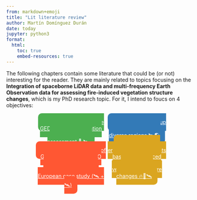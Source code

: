 ```yaml
---
from: markdown+emoji
title: "Lit literature review"
author: Martín Domínguez Durán
date: today
jupyter: python3
format:
  html:
    toc: true
    embed-resources: true
---
```


The following chapters contain some literature that could be (or not) interesting for the reader. They are mainly related to topics focusing on the **Integration of spaceborne LiDAR data and multi-frequency Earth Observation data for assessing fire-induced vegetation structure changes**, which is my PhD research topic. For it, I intend to foucs on 4 objectives: 


<div style="display: flex; gap: 0%; width: 70%; margin: auto; text-align: center;">
  <a href="sections/first_chapter.qmd" class="btn" style="background-color: #4CAF50; color: white; padding: 15px; border-radius: 10px;" role="button"> Objective 1: Comparable GEDI pairs for vegetation structure change assessment 🌳 🛰️</a>
  <a href="sections/second_chapter.qmd" class="btn" style="background-color: #FF5733; color: white; padding: 15px; border-radius: 10px;" role="button"> Objective 2: Integration of GEDI pairs with other EO datasets for structural change evaluation in a European case study  (🛰️ + 🛰️) </a>
  
  <a href="sections/third_chapter.qmd" class="btn" style="background-color: #337AB7; color: white; padding: 15px; border-radius: 10px;" role="button"> Objective 3: Scale up to bigger and more diverse regions 🛰️🌎</a>
  <a href="sections/fourth_chapter.qmd" class="btn" style="background-color: #DAA520; color: white; padding: 15px; border-radius: 10px;" role="button"> Objective 4: Fire emission improvements based on enhanced estimation of vegetation structure changes 🔥🌳🛰️</a>
</div>

